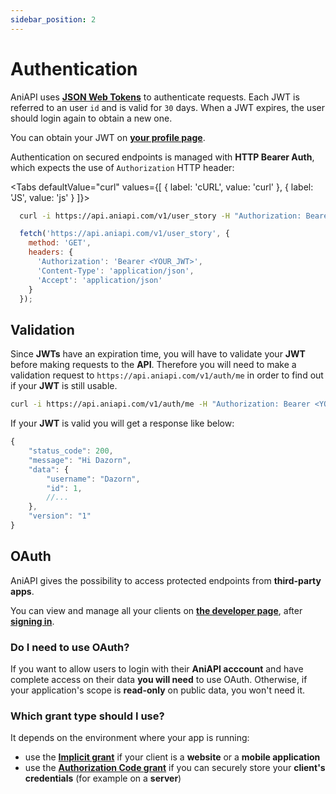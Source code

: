 ```yaml
---
sidebar_position: 2
---
```


# Authentication


AniAPI uses **[JSON Web Tokens](https://jwt.io/introduction)** to authenticate requests. 
Each JWT is referred to an user `id` and is valid for `30` days.
When a JWT expires, the user should login again to obtain a new one.

You can obtain your JWT on **[your profile page](../profile#jwt)**.

Authentication on secured endpoints is managed with **HTTP Bearer Auth**, which expects the use of `Authorization` HTTP header:

<Tabs
    defaultValue="curl"
    values={[
        { label: 'cURL', value: 'curl' },
        { label: 'JS', value: 'js' }
    ]}>
<TabItem value="curl">

  ```bash
    curl -i https://api.aniapi.com/v1/user_story -H "Authorization: Bearer <YOUR_JWT>"
  ```

</TabItem>
<TabItem value="js">

  ```js
    fetch('https://api.aniapi.com/v1/user_story', {
      method: 'GET',
      headers: {
        'Authorization': 'Bearer <YOUR_JWT>',
        'Content-Type': 'application/json',
        'Accept': 'application/json'
      }
    });
  ```

</TabItem>
</Tabs>

## Validation

Since **JWTs** have an expiration time, you will have to validate your **JWT** before making requests to the **API**.
Therefore you will need to make a validation request to `https://api.aniapi.com/v1/auth/me` in order to find out if your **JWT** is still usable.

```bash title="Example request"
curl -i https://api.aniapi.com/v1/auth/me -H "Authorization: Bearer <YOUR_JWT>"
```

If your **JWT** is valid you will get a response like below:

```js title="Example response"
{
    "status_code": 200,
    "message": "Hi Dazorn",
    "data": {
        "username": "Dazorn",
        "id": 1,
        //...
    },
    "version": "1"
}
```

## OAuth

AniAPI gives the possibility to access protected endpoints from **third-party apps**.

You can view and manage all your clients on **[the developer page](../developer)**, after **[signing in](../login)**.

### Do I need to use OAuth?

If you want to allow users to login with their **AniAPI acccount** and have complete access on their data **you will need** to use OAuth.
Otherwise, if your application's scope is **read-only** on public data, you won't need it.

### Which grant type should I use?

It depends on the environment where your app is running:
* use the **[Implicit grant](oauth/implicit_grant)** if your client is a **website** or a **mobile application**
* use the **[Authorization Code grant](oauth/authorization_code_grant)** if you can securely store your **client's credentials** (for example on a **server**)
